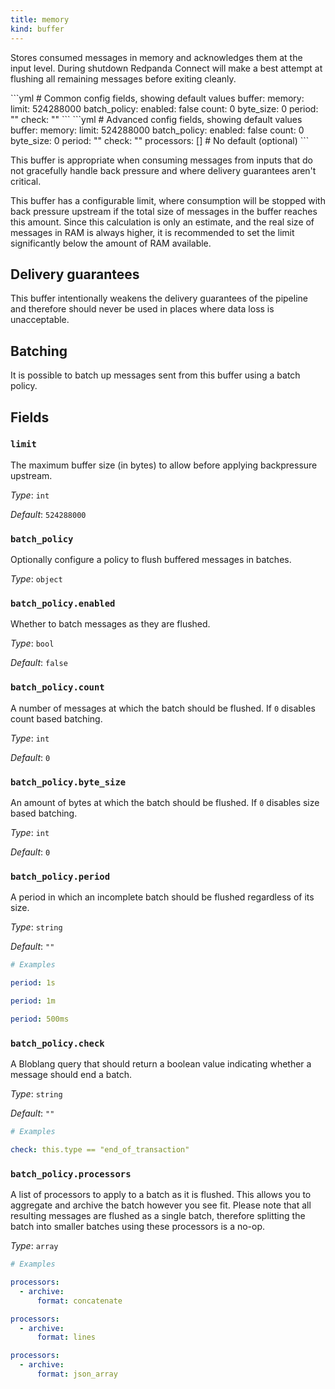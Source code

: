 ```yaml
---
title: memory
kind: buffer
---
```


Stores consumed messages in memory and acknowledges them at the input level. During shutdown Redpanda Connect will make a best attempt at flushing all remaining messages before exiting cleanly.


<Tabs>
<TabItem label="Common">
```yml
# Common config fields, showing default values
buffer:
  memory:
    limit: 524288000
    batch_policy:
      enabled: false
      count: 0
      byte_size: 0
      period: ""
      check: ""
```
</TabItem>
<TabItem label="Advanced">
```yml
# Advanced config fields, showing default values
buffer:
  memory:
    limit: 524288000
    batch_policy:
      enabled: false
      count: 0
      byte_size: 0
      period: ""
      check: ""
      processors: [] # No default (optional)
```
</TabItem>
</Tabs>

This buffer is appropriate when consuming messages from inputs that do not gracefully handle back pressure and where delivery guarantees aren't critical.

This buffer has a configurable limit, where consumption will be stopped with back pressure upstream if the total size of messages in the buffer reaches this amount. Since this calculation is only an estimate, and the real size of messages in RAM is always higher, it is recommended to set the limit significantly below the amount of RAM available.

## Delivery guarantees

This buffer intentionally weakens the delivery guarantees of the pipeline and therefore should never be used in places where data loss is unacceptable.

## Batching

It is possible to batch up messages sent from this buffer using a batch policy.

## Fields

### `limit`

The maximum buffer size (in bytes) to allow before applying backpressure upstream.


*Type*: `int`

*Default*: `524288000`

### `batch_policy`

Optionally configure a policy to flush buffered messages in batches.


*Type*: `object`


### `batch_policy.enabled`

Whether to batch messages as they are flushed.


*Type*: `bool`

*Default*: `false`

### `batch_policy.count`

A number of messages at which the batch should be flushed. If `0` disables count based batching.


*Type*: `int`

*Default*: `0`

### `batch_policy.byte_size`

An amount of bytes at which the batch should be flushed. If `0` disables size based batching.


*Type*: `int`

*Default*: `0`

### `batch_policy.period`

A period in which an incomplete batch should be flushed regardless of its size.


*Type*: `string`

*Default*: `""`

```yml
# Examples

period: 1s

period: 1m

period: 500ms
```

### `batch_policy.check`

A Bloblang query that should return a boolean value indicating whether a message should end a batch.


*Type*: `string`

*Default*: `""`

```yml
# Examples

check: this.type == "end_of_transaction"
```

### `batch_policy.processors`

A list of processors to apply to a batch as it is flushed. This allows you to aggregate and archive the batch however you see fit. Please note that all resulting messages are flushed as a single batch, therefore splitting the batch into smaller batches using these processors is a no-op.


*Type*: `array`


```yml
# Examples

processors:
  - archive:
      format: concatenate

processors:
  - archive:
      format: lines

processors:
  - archive:
      format: json_array
```


